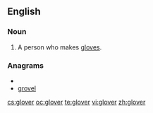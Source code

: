 ==English==

===Noun===
{{en-noun}}

#A person who makes [[glove]]s.

===Anagrams===
* {{alphagram|eglorv}}
* [[grovel#English|grovel]]

[[cs:glover]]
[[oc:glover]]
[[te:glover]]
[[vi:glover]]
[[zh:glover]]